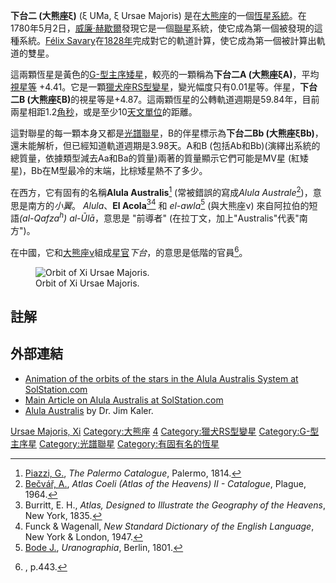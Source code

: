 {{Rough translation|time=2022-04-09T06:36:59+00:00}}
{{Starbox begin
| name=下台二 (大熊座ξ) }}
{{Starbox image |
  image=
     <div style="position: relative">[[File:Ursa_Major_constellation_map.svg|250px]]
     <div style="position: absolute; left: 134px; top: 223px">[[Image:Locator_Dot.gif|5px]]</div>
     </div> <!--http://meta.wikimedia.ahau.cf/wiki/Help:Composite_images --> | 
  caption=紅點顯示下台二在[[大熊座|大熊座]]內的位置。}}
{{Starbox observe
| epoch=J2000
| ra=11<sup>h</sup> 18<sup>m</sup> 11.0<sup>s</sup>
| dec=+31° 31′ 45″
| appmag_v=3.79 (4.32/4.84)
| constell=[[大熊座|大熊座]]
|星官 = [[下台|下台]] ([[太微垣|太微垣]]) }}
{{Starbox character
| class=G0 Ve/G0 Ve
| b-v=0.59
| u-b=0.04
| variable=? }}
{{Starbox astrometry
| radial_v=-15.0
| prop_mo_ra=-429
| prop_mo_dec=-587
| parallax=119.51
| p_error=0.79
| absmag_v=4.71/5.23 }}
{{Starbox detail
| mass=1.05/0.90
| radius=1.01/0.78
| luminosity=1.1/0.67
| temperature=~5,900/5,900
| metal=0.98/0.76
| rotation=3 km/s
| age=6 × 10<sup>9</sup> }}
{{Starbox visbin
| name=ξ UMa A
| period=59.84
| axis=2.53
| eccentricity=0.414
| inclination=122.65
| node=101.59 (升交點)
| periastron=1935.17 }}
{{Starbox catalog
| names=Alula Australis, [[拜耳命名法|ξ UMa]], [[佛蘭斯蒂德命名法|53 UMa]], [[格利澤近星星表|Gl]] 423, [[Harvard_Revised_catalogue|HR]] 4374/4375, [[Bonner_Durchmusterung|BD]] +32°2132, [[HD星表|HD]] 98230/98231, [[Luyten_Half-Second_catalogue|LHS]] 2390/2391, [[Luyten_Two-Tenths_catalogue|LTT]] 13045, [[星表#視差星表|GCTP]] 2625.00, [[SAO星表|SAO]] 62484, LFT 790, ADS 8119, CCDM 11182+3132, Σ 1523, [[Hipparcos_catalogue|HIP]] 55203. }}
{{Starbox end}}
'''下台二 (大熊座ξ) ''' (ξ UMa, ξ Ursae Majoris) 是在[[大熊座|大熊座]]的一個[[恆星系統|恆星系統]]。在1780年5月2日，[[威廉·赫歇爾|威廉·赫歇爾]]發現它是一個[[聯星|聯星]]系統，使它成為第一個被發現的這種系統。[[Félix_Savary|Félix Savary]]在[[1828年的科學|1828年]]完成對它的軌道計算，使它成為第一個被計算出軌道的雙星。

這兩顆恆星是黃色的[[恆星光譜|G-型]][[主序星|主序矮星]]，較亮的一顆稱為'''下台二A (大熊座ξA)'''，平均[[視星等|視星等]] +4.41。它是一顆[[獵犬座RS型變星|獵犬座RS型]][[變星|變星]]，變光幅度只有0.01星等。伴星，'''下台二B (大熊座ξB)'''的視星等是+4.87。這兩顆恆星的公轉軌道週期是59.84年，目前兩星相距1.2[[角秒|角秒]]，或是至少10[[天文單位|天文單位]]的距離。

這對聯星的每一顆本身又都是[[聯星#光譜聯星|光譜聯星]]，B的伴星標示為'''下台二Bb (大熊座ξBb)'''，還未能解析，但已經知道軌道週期是3.98天。A和B (包括Ab和Bb)(演繹出系統的總質量，依據類型減去Aa和Ba的質量)兩著的質量顯示它們可能是MV星 (紅矮星)，Bb在M型最冷的末端，比棕矮星熱不了多少。

在西方，它有固有的名稱'''Alula Australis'''<ref>[[Giuseppe_Piazzi|Piazzi, G.]], ''The Palermo Catalogue'', Palermo, 1814.</ref> (常被錯誤的寫成''Alula Australe''<ref>[[Antonín_Bečvář|Bečvář, A.]], ''Atlas Coeli (Atlas of the Heavens) II - Catalogue'', Plague, 1964.</ref>)，意思是南方的''小翼''。 ''Alula''、'''El Acola'''<ref>Burritt, E. H., ''Atlas, Designed to Illustrate the Geography of the Heavens'', New York, 1835.</ref><ref>Funck & Wagenall, ''New Standard Dictionary of the English Language'', New York & London, 1947.</ref> 和 ''el-awla''<ref>[[Johann_Elert_Bode|Bode J.]], ''Uranographia'', Berlin, 1801.</ref>  (與大熊座ν) 來自阿拉伯的短語''(al-Qafza<sup>h</sup>) al-Ūlā''，意思是 "前導者" (在拉丁文，加上"Australis"代表"南方")。

在中國，它和[[大熊座ν|大熊座ν]]組成[[星官|星官]]''下台''，的意思是低階的官員<ref name="allen1899">{{cite book |title= Star-Names and Their Meanings  |url= https://archive.org/details/in.ernet.dli.2015.42847  |last=Allen |first=Richard Hinckley |authorlink=Richard Hinckley Allen |year=1899 |publisher=G. E. Stechert |location=New York |isbn=}}, p.443.</ref>。

[[File:Xi_UMa_orbit.gif|Orbit of Xi Ursae Majoris.]]

== 註解 ==
<references/>

==外部連結==
*[http://www.solstation.com/orbits/aluaussys.htm Animation of the orbits of the stars in the Alula Australis System at SolStation.com]{{Wayback|url=http://www.solstation.com/orbits/aluaussys.htm |date=20200201144135 }}
*[http://www.solstation.com/stars/alulaaus.htm Main Article on Alula Australis at SolStation.com]{{Wayback|url=http://www.solstation.com/stars/alulaaus.htm |date=20200428192709 }}
* [https://web.archive.org/web/20060824152117/http://www.astro.uiuc.edu/~kaler/sow/alulaaus.html Alula Australis] by Dr. Jim Kaler.
{{Nearest systems|6}}
{{Nearest bright star systems|3.}}
{{Stars of Ursa Major}}

[[Category:拜耳天體|Ursae Majoris, Xi]]
[[Category:大熊座|Category:大熊座]]
[[Category:多星系統|4]]
[[Category:獵犬RS型變星|Category:獵犬RS型變星]]
[[Category:G-型主序星|Category:G-型主序星]]
[[Category:光譜聯星|Category:光譜聯星]]
[[Category:有固有名的恆星|Category:有固有名的恆星]]